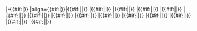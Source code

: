 |-{{#if:{{{bg|}}}|{{fb bg}}}}
|align={{#if:{{{t_align|}}}|{{{t_align}}}}}|{{#if:{{{t|}}}|{{Fb_team_{{{t}}}}}|{{Unicode| }}}}
|{{#if:{{{1|}}}|{{Fbc_{{{1}}}}}|{{Unicode| }}}}
|{{#if:{{{2|}}}|{{Fbc_{{{2}}}}}|{{Unicode| }}}}
|{{#if:{{{3|}}}|{{Fbc_{{{3}}}}}|{{Unicode| }}}}
|{{#if:{{{4|}}}|{{Fbc_{{{4}}}}}|{{Unicode| }}}}
|{{#if:{{{5|}}}|{{Fbc_{{{5}}}}}|{{Unicode| }}}}
|{{#if:{{{6|}}}|{{Fbc_{{{6}}}}}|{{Unicode| }}}}
|{{#if:{{{7|}}}|{{Fbc_{{{7}}}}}|{{Unicode| }}}}
|{{#if:{{{8|}}}|{{Fbc_{{{8}}}}}|{{Unicode| }}}}
|{{#if:{{{9|}}}|{{Fbc_{{{9}}}}}|{{Unicode| }}}}
|{{#if:{{{10|}}}|{{Fbc_{{{10}}}}}|{{Unicode| }}}}
|{{#if:{{{11|}}}|{{Fbc_{{{11}}}}}|{{Unicode| }}}}
|{{#if:{{{12|}}}|{{Fbc_{{{12}}}}}|{{Unicode| }}}}
|{{#if:{{{13|}}}|{{Fbc_{{{13}}}}}|{{Unicode| }}}}
|{{#if:{{{14|}}}|{{Fbc_{{{14}}}}}|{{Unicode| }}}}